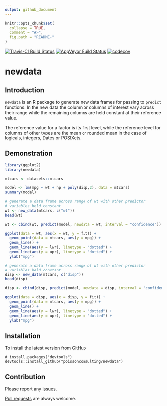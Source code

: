 ```yaml
---
output: github_document
---
```


<!-- README.md is generated from README.Rmd. Please edit that file -->

```r
knitr::opts_chunk$set(
  collapse = TRUE,
  comment = "#>",
  fig.path = "README-"
)
```

[![Travis-CI Build Status](https://travis-ci.org/poissonconsulting/newdata.svg?branch=master)](https://travis-ci.org/poissonconsulting/newdata)
[![AppVeyor Build Status](https://ci.appveyor.com/api/projects/status/github/poissonconsulting/newdata?branch=master&svg=true)](https://ci.appveyor.com/project/poissonconsulting/newdata)
[![codecov](https://codecov.io/gh/poissonconsulting/newdata/branch/master/graph/badge.svg)](https://codecov.io/gh/poissonconsulting/newdata)

# newdata

## Introduction

`newdata` is an R package to generate new data frames for passing to `predict` functions.
In the new data the column or columns of interest vary across their range while the remaining columns are held constant at their reference value.

The reference value for a factor is its first level, while the reference level for columns of other types are the mean or rounded mean in the case of logicals, integers, Dates or POSIXcts.

## Demonstration

```r
library(ggplot2)
library(newdata)

mtcars <- datasets::mtcars

model <- lm(mpg ~ wt + hp + poly(disp,2), data = mtcars)
summary(model)

# generate a data frame across range of wt with other predictor
# variables held constant
wt <- new_data(mtcars, c("wt"))
head(wt)

wt <- cbind(wt, predict(model, newdata = wt, interval = "confidence"))

ggplot(data = wt, aes(x = wt, y = fit)) + 
  geom_point(data = mtcars, aes(y = mpg)) + 
  geom_line() +
  geom_line(aes(y = lwr), linetype = "dotted") +
  geom_line(aes(y = upr), linetype = "dotted") +
  ylab("mpg")

# generate a data frame across range of wt with other predictor
# variables held constant
disp <- new_data(mtcars, c("disp"))
head(disp)

disp <- cbind(disp, predict(model, newdata = disp, interval = "confidence"))

ggplot(data = disp, aes(x = disp, y = fit)) + 
  geom_point(data = mtcars, aes(y = mpg)) + 
  geom_line() +
  geom_line(aes(y = lwr), linetype = "dotted") +
  geom_line(aes(y = upr), linetype = "dotted") +
  ylab("mpg")
```

## Installation

To install the latest version from GitHub
```
# install.packages("devtools")
devtools::install_github("poissonconsulting/newdata")
```

## Contribution

Please report any [issues](https://github.com/poissonconsulting/newdata/issues).

[Pull requests](https://github.com/poissonconsulting/newdata/pulls) are always welcome.


